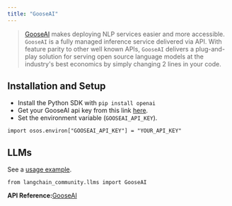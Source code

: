 ```yaml
---
title: "GooseAI"
---
```


> [GooseAI](https://goose.ai) makes deploying NLP services easier and more accessible. `GooseAI` is a fully managed inference service delivered via API. With feature parity to other well known APIs, `GooseAI` delivers a plug-and-play solution for serving open source language models at the industry's best economics by simply changing 2 lines in your code.

## Installation and Setup

* Install the Python SDK with `pip install openai`
* Get your GooseAI api key from this link [here](https://goose.ai/).
* Set the environment variable (`GOOSEAI_API_KEY`).

```
import osos.environ["GOOSEAI_API_KEY"] = "YOUR_API_KEY"
```

## LLMs

See a [usage example](/src/oss/integrations/llms/gooseai).

```
from langchain_community.llms import GooseAI
```

**API Reference:**[GooseAI](https://python.langchain.com/api_reference/community/llms/langchain_community.llms.gooseai.GooseAI.html)

